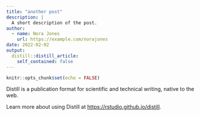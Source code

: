```yaml
---
title: "another post"
description: |
  A short description of the post.
author:
  - name: Nora Jones
    url: https://example.com/norajones
date: 2022-02-02
output:
  distill::distill_article:
    self_contained: false
---
```



```r
knitr::opts_chunk$set(echo = FALSE)
```

Distill is a publication format for scientific and technical writing, native to the web.

Learn more about using Distill at <https://rstudio.github.io/distill>.


